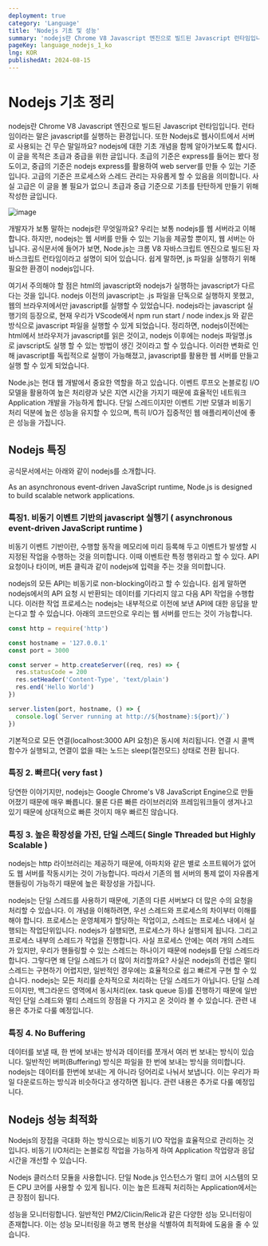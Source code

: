 ```yaml
---
deployment: true
category: 'Language'
title: 'Nodejs 기초 및 성능'
summary: 'nodejs란 Chrome V8 Javascript 엔진으로 빌드된 Javascript 런타임입니다.'
pageKey: language_nodejs_1_ko
lng: KOR
publishedAt: 2024-08-15
---
```


# Nodejs 기초 정리

nodejs란 Chrome V8 Javascript 엔진으로 빌드된 Javascript 런타임입니다. 런타임이라는 말은 javascript를 실행하는 환경입니다. 또한 Nodejs로 웹사이트에서 서버로 사용되는 건 무슨 말일까요? nodejs에 대한 기초 개념을 함께 알아가보도록 합시다. 이 글을 목적은 초급과 중급을 위한 글입니다. 초급의 기준은 express를 들어는 봤다 정도이고, 중급의 기준은 nodejs express를 활용하여 web server를 만들 수 있는 기준입니다. 고급의 기준은 프로세스와 스레드 관리는 자유롭게 할 수 있음을 의미합니다. 사실 고급은 이 글을 볼 필요가 없으니 초급과 중급 기준으로 기초를 탄탄하게 만들기 위해 작성한 글입니다.



![image](https://resource.han-py.com/blog/logs/nodejs_logo.svg)



개발자가 보통 말하는 nodejs란 무엇일까요? 우리는 보통 nodejs를 웹 서버라고 이해합니다. 하지만, nodejs는 웹 서버를 만들 수 있는 기능을 제공할 뿐이지, 웹 서버는 아닙니다. 공식문서에 들어가 보면, Node.js는 크롬 V8 자바스크립트 엔진으로 빌드된 자바스크립트 런타임이라고 설명이 되어 있습니다. 쉽게 말하면, js 파일을 실행하기 위해 필요한 환경이 nodejs입니다.



여기서 주의해야 할 점은 html의 javascript와 nodejs가 실행하는 javascript가 다르다는 것을 입니다. nodejs 이전의 javascript는 .js 파일을 단독으로 실행하지 못했고, 웹의 브라우저에서만 javascript를 실행할 수 있었습니다. nodejs라는 javascript 실행기의 등장으로, 현재 우리가 VScode에서 npm run start / node index.js 와 같은 방식으로 javascript 파일을 실행할 수 있게 되었습니다. 정리하면, nodejs이전에는 html에서 브라우저가 javascript를 읽은 것이고, nodejs 이후에는 nodejs 파일명.js 로 javscript도 실행 할 수 있는 방법이 생긴 것이라고 할 수 있습니다. 이러한 변화로 인해 javascript를 독립적으로 실행이 가능해졌고, javascript를 활용한 웹 서버를 만들고 실행 할 수 있게 되었습니다.



Node.js는 현대 웹 개발에서 중요한 역할을 하고 있습니다. 이벤트 루프오 논블로킹 I/O모델을 활용하여 높은 처리량과 낮은 지연 시간을 가지기 때문에 효율적인 네트워크 Application 개발을 가능하게 합니다. 단일 스레드이지만 이벤트 기반 모델과 비동기 처리 덕분에 높은 성능을 유지할 수 있으며, 특히 I/O가 집중적인 웹 애플리케이션에 좋은 성능을 가집니다.

## Nodejs 특징

공식문서에서는 아래와 같이 nodejs를 소개합니다.



As an asynchronous event-driven JavaScript runtime, Node.js is designed to
build scalable network applications.



### 특징1. 비동기 이벤트 기반의 javascript 실행기 ( asynchronous event-driven JavaScript runtime )

비동기 이벤트 기반이란, 수행할 동작을 메모리에 미리 등록해 두고 이벤트가 발생할 시 지정된 작업을 수행하는 것을 의미합니다. 이때 이벤트란 특정 행위라고 할 수 있다. API 요청이나 타이머, 버튼 클릭과 같이 nodejs에 입력을 주는 것을 의미합니다.

nodejs의 모든 API는 비동기로 non-blocking이라고 할 수 있습니다. 쉽게 말하면 nodejs에서의 API 요청 시 반환되는 데이터를 기다리지 않고 다음 API 작업을 수행합니다. 이러한 작업 프로세스는 nodejs는 내부적으로 이전에 보낸 API에 대한 응답을 받는다고 할 수 있습니다. 아래의 코드만으로 우리는 웹 서버를 만드는 것이 가능합니다.

```javascript title="Nodejs" showLineNumbers
const http = require('http')

const hostname = '127.0.0.1'
const port = 3000

const server = http.createServer((req, res) => {
  res.statusCode = 200
  res.setHeader('Content-Type', 'text/plain')
  res.end('Hello World')
})

server.listen(port, hostname, () => {
  console.log(`Server running at http://${hostname}:${port}/`)
})
```

기본적으로 모든 연결(localhost:3000 API 요청)은 동시에 처리됩니다. 연결 시 콜백 함수가 실행되고, 연결이 없을 때는 노드는 sleep(절전모드) 상태로 전환 됩니다.

### 특징 2. 빠르다( very fast )

당연한 이야기지만, nodejs는 Google Chrome's V8 JavaScript Engine으로 만들어졌기 때문에 매우 빠릅니다. 물론 다른 빠른 라이브러리와 프레임워크들이 생겨나고 있기 때문에 상대적으로 빠른 것이지 매우 빠르진 않습니다.

### 특징 3. 높은 확장성을 가진, 단일 스레드( Single Threaded but Highly Scalable )

nodejs는 http 라이브러리는 제공하기 때문에, 아파치와 같은 별로 소프트웨어가 없어도 웹 서버를 작동시키는 것이 가능합니다. 따라서 기존의 웹 서버의 통제 없이 자유롭게 핸들링이 가능하기 때문에 높은 확장성을 가집니다.



nodejs는 단일 스레드를 사용하기 때문에, 기존의 다른 서버보다 더 많은 수의 요청을 처리할 수 있습니다. 이 개념을 이해하려면, 우선 스레드와 프로세스의 차이부터 이해를 해야 합니다. 프로세스는 운영체제가 할당하는 작업이고, 스레드는 프로세스 내에서 실행되는 작업단위입니다. nodejs가 실행되면, 프로세스가 하나 실행되게 됩니다. 그리고 프로세스 내부의 스레드가 작업을 진행합니다. 사실 프로세스 안에는 여러 개의 스레드가 있지만, 우리가 핸들링할 수 있는 스레드는 하나이기 때문에 nodejs를 단일 스레드라 합니다. 그렇다면 왜 단일 스레드가 더 많이 처리할까요? 사실은 nodejs의 컨셉은 멀티스레드는 구현하기 어렵지만, 일반적인 경우에는 효율적으로 쉽고 빠르게 구현 할 수 있습니다. nodejs는 모든 처리를 순차적으로 처리하는 단일 스레드가 아닙니다. 단일 스레드이지만, 백그라운드 영역에서 동시처리(ex. task queue 등)를 진행하기 때문에 일반적인 단일 스레드와 멀티 스레드의 장점을 다 가지고 온 것이라 볼 수 있습니다. 관련 내용은 추가로 다룰 예정입니다.

### 특징 4. No Buffering

데이터를 보낼 때, 한 번에 보내는 방식과 데이터를 쪼개서 여러 번 보내는 방식이 있습니다. 일반적인 버퍼(Buffering) 방식은 파일을 한 번에 보내는 방식을 의미합니다. nodejs는 데이터를 한번에 보내는 게 아니라 덩어리로 나눠서 보냅니다. 이는 우리가 파일 다운로드하는 방식과 비슷하다고 생각하면 됩니다. 관련 내용은 추가로 다룰 예정입니다.

## Nodejs 성능 최적화

Nodejs의 장접을 극대화 하는 방식으로는 비동기 I/O 작업을 효율적으로 관리하는 것입니다. 비동기 I/O처리는 논블로킹 작업을 가능하게 하여 Application 작업량과 응답 시간을 개선할 수 있습니다.



Nodejs 클러스터 모듈을 사용합니다. 단일 Node.js 인스턴스가 멀티 코어 시스템의 모든 CPU 코어를 사용할 수 있게 됩니다. 이는 높은 트래픽 처리하는 Application에서는 큰 장점이 됩니다.



성능을 모니터링합니다. 일반적인 PM2/Clicin/Relic과 같은 다양한 성능 모니터링이 존재합니다. 이는 성능 모니터링을 하고 병목 현상을 식별하여 최적화에 도움을 줄 수 있습니다.
